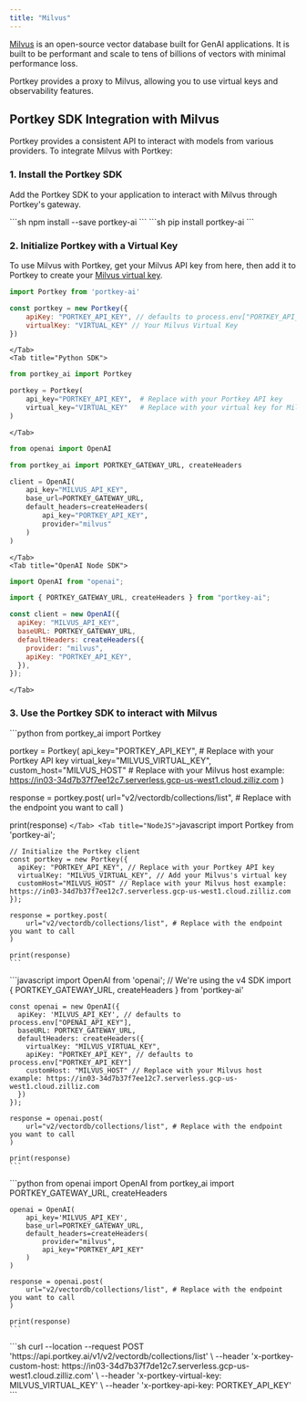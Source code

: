 ```yaml
---
title: "Milvus"
---
```


[Milvus](https://milvus.io/) is an open-source vector database built for GenAI applications. 
It is built to be performant and scale to tens of billions of vectors with minimal performance loss.

Portkey provides a proxy to Milvus, allowing you to use virtual keys and observability features.

## Portkey SDK Integration with Milvus

Portkey provides a consistent API to interact with models from various providers. To integrate Milvus with Portkey:

### 1\. Install the Portkey SDK

Add the Portkey SDK to your application to interact with Milvus through Portkey's gateway.

<Tabs>
    <Tab title="NodeJS">
        ```sh
        npm install --save portkey-ai
        ```
    </Tab>
    <Tab title="Python">
        ```sh
        pip install portkey-ai
        ```
    </Tab>
</Tabs>

### 2\. Initialize Portkey with a Virtual Key

To use Milvus with Portkey, get your Milvus API key from here, then add it to Portkey to create your [Milvus virtual key](/product/ai-gateway/virtual-keys#using-virtual-keys).

<Tabs>
    <Tab title="NodeJS SDK">

```js
import Portkey from 'portkey-ai'

const portkey = new Portkey({
    apiKey: "PORTKEY_API_KEY", // defaults to process.env["PORTKEY_API_KEY"]
    virtualKey: "VIRTUAL_KEY" // Your Milvus Virtual Key
})
```

    </Tab>
    <Tab title="Python SDK">

```python
from portkey_ai import Portkey

portkey = Portkey(
    api_key="PORTKEY_API_KEY",  # Replace with your Portkey API key
    virtual_key="VIRTUAL_KEY"   # Replace with your virtual key for Milvus
)
```
    </Tab>
  <Tab title="OpenAI Python SDK">

```python
from openai import OpenAI

from portkey_ai import PORTKEY_GATEWAY_URL, createHeaders

client = OpenAI(
    api_key="MILVUS_API_KEY",
    base_url=PORTKEY_GATEWAY_URL,
    default_headers=createHeaders(
        api_key="PORTKEY_API_KEY",
        provider="milvus"
    )
)
```

    </Tab>
    <Tab title="OpenAI Node SDK">

```js
import OpenAI from "openai";

import { PORTKEY_GATEWAY_URL, createHeaders } from "portkey-ai";

const client = new OpenAI({
  apiKey: "MILVUS_API_KEY",
  baseURL: PORTKEY_GATEWAY_URL,
  defaultHeaders: createHeaders({
    provider: "milvus",
    apiKey: "PORTKEY_API_KEY",
  }),
});
```
    </Tab>
  </Tabs>

### 3\. Use the Portkey SDK to interact with Milvus

<Tabs>
  <Tab title="Python">
    ```python
from portkey_ai import Portkey

portkey = Portkey(
        api_key="PORTKEY_API_KEY",  # Replace with your Portkey API key
        virtual_key="MILVUS_VIRTUAL_KEY",
        custom_host="MILVUS_HOST" # Replace with your Milvus host example: https://in03-34d7b37f7ee12c7.serverless.gcp-us-west1.cloud.zilliz.com
)

response = portkey.post(
        url="v2/vectordb/collections/list", # Replace with the endpoint you want to call
)

print(response)
    ```
  </Tab>
  <Tab title="NodeJS">
    ```javascript
    import Portkey from 'portkey-ai';

    // Initialize the Portkey client
    const portkey = new Portkey({
      apiKey: "PORTKEY_API_KEY", // Replace with your Portkey API key
      virtualKey: "MILVUS_VIRTUAL_KEY", // Add your Milvus's virtual key
      customHost="MILVUS_HOST" // Replace with your Milvus host example: https://in03-34d7b37f7ee12c7.serverless.gcp-us-west1.cloud.zilliz.com
    });

    response = portkey.post(
        url="v2/vectordb/collections/list", # Replace with the endpoint you want to call
    )

    print(response)
    ```
  </Tab>
  <Tab title="OpenAI NodeJS">
    ```javascript
    import OpenAI from 'openai'; // We're using the v4 SDK
    import { PORTKEY_GATEWAY_URL, createHeaders } from 'portkey-ai'

    const openai = new OpenAI({
      apiKey: 'MILVUS_API_KEY', // defaults to process.env["OPENAI_API_KEY"],
      baseURL: PORTKEY_GATEWAY_URL,
      defaultHeaders: createHeaders({
        virtualKey: "MILVUS_VIRTUAL_KEY",
        apiKey: "PORTKEY_API_KEY", // defaults to process.env["PORTKEY_API_KEY"]
        customHost: "MILVUS_HOST" // Replace with your Milvus host example: https://in03-34d7b37f7ee12c7.serverless.gcp-us-west1.cloud.zilliz.com
      })
    });

    response = openai.post(
        url="v2/vectordb/collections/list", # Replace with the endpoint you want to call
    )

    print(response)
    ```
  </Tab>
  <Tab title="OpenAI Python">
    ```python
    from openai import OpenAI
    from portkey_ai import PORTKEY_GATEWAY_URL, createHeaders

    openai = OpenAI(
        api_key='MILVUS_API_KEY',
        base_url=PORTKEY_GATEWAY_URL,
        default_headers=createHeaders(
            provider="milvus",
            api_key="PORTKEY_API_KEY"
        )
    )

    response = openai.post(
        url="v2/vectordb/collections/list", # Replace with the endpoint you want to call
    )

    print(response)
    ```
  </Tab>
  <Tab title="cURL">
    ```sh
curl --location --request POST 'https://api.portkey.ai/v1/v2/vectordb/collections/list' \
--header 'x-portkey-custom-host: https://in03-34d7b37f7de12c7.serverless.gcp-us-west1.cloud.zilliz.com' \
--header 'x-portkey-virtual-key: MILVUS_VIRTUAL_KEY' \
--header 'x-portkey-api-key: PORTKEY_API_KEY'
    ```
  </Tab>
</Tabs>
